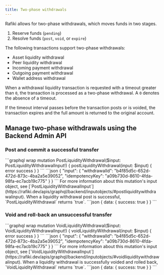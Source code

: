 ```yaml
---
title: Two-phase withdrawals
---
```



Rafiki allows for two-phase withdrawals, which moves funds in two stages.

1. Reserve funds (`pending`)
2. Resolve funds (`post`, `void`, or `expire`)

The following transactions support two-phase withdrawals:

- Asset liquidity withdrawal
- Peer liquidity withdrawal
- Incoming payment withdrawal
- Outgoing payment withdrawal
- Wallet address withdrawal

When a withdrawal liquidity transaction is requested with a timeout greater than `0`, the transaction is processed as a two-phase withdrawal. A `0` denotes the absence of a timeout.

If the timeout interval passes before the transaction posts or is voided, the transaction expires and the full amount is returned to the original account.

## Manage two-phase withdrawals using the Backend Admin API

<IdempotencyNote />

### Post and commit a successful transfer

<Tabs>
  <TabItem label="Operation">
  ```graphql wrap
  mutation PostLiquidityWithdrawal($input: PostLiquidityWithdrawalInput!) {
  postLiquidityWithdrawal(input: $input) {
    error
    success
    }
  }
  ```
  </TabItem>
  <TabItem label="Arguments">
  ```json
  {
  "input": {
    "withdrawalId": "b4f85d5c-652d-472d-873c-4ba2a5e39052",
    "idempotencyKey": "a09b730d-8610-4fda-98fa-ec7acb19c775"
    }
  }
  ```
  For more information about this mutation's input object, see [`PostLiquidityWithdrawalInput`](https://rafiki.dev/apis/graphql/backend/inputobjects/#postliquiditywithdrawalinput).
  </TabItem>
  <TabItem label="Response">
  When a liquidity withdrawal post is successful, `PostLiquidityWithdrawal` returns `true`.
  ```json
  {
  data: {
    success: true
    }
  }
  ```
  </TabItem>
</Tabs>

### Void and roll-back an unsuccessful transfer

<Tabs>
  <TabItem label="Operation">
  ```graphql wrap
  mutation VoidLiquidityWithdrawal($input: VoidLiquidityWithdrawalInput!) {
  voidLiquidityWithdrawal(input: $input) {
    error
    success
    }
  }
  ```
  </TabItem>
  <TabItem label="Arguments">
  ```json
  {
  "input": {
    "withdrawalId": "b4f85d5c-652d-472d-873c-4ba2a5e39052",
    "idempotencyKey": "a09b730d-8610-4fda-98fa-ec7acb19c775"
    }
  }
  ```
  For more information about this mutation's input object, see [`VoidLiquidityWithdrawalInput`](https://rafiki.dev/apis/graphql/backend/inputobjects/#voidliquiditywithdrawalinput).
  </TabItem>
  <TabItem label="Response">
  When a liquidity withdrawal is successfully voided and rolled back, `VoidLiquidityWithdrawal` returns `true`.
  ```json
  {
  data: {
    success: true
    }
  }
  ```
  </TabItem>
</Tabs>
